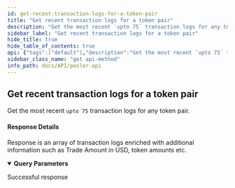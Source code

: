 ```yaml
---
id: get-recent-transaction-logs-for-a-token-pair
title: "Get recent transaction logs for a token pair"
description: "Get the most recent `upto 75` transaction logs for any token pair."
sidebar_label: "Get recent transaction logs for a token pair"
hide_title: true
hide_table_of_contents: true
api: {"tags":["default"],"description":"Get the most recent `upto 75` transaction logs for any token pair.\n\n#### Response Details\n\nResponse is an array of transaction logs enriched with additional information such as Trade Amount in USD, token amounts etc.","parameters":[{"name":"pair_contract","in":"query","schema":{"type":"string"},"example":"{{pair_contract_address}}"}],"security":[{"api_key":[]}],"responses":{"200":{"description":"Successful response"}},"method":"get","path":"/v2-pairs-recent-logs","servers":[{"url":"https://uniswapv2-ethindia.powerloom.io/api/","description":"Uniswap V2"},{"url":"https://quickswap-ethindia.powerloom.io/api/","description":"Quickswap"},{"url":"https://sushiswap-ethindia.powerloom.io/api/","description":"Sushiswap"}],"securitySchemes":{"api_key":{"type":"apiKey","name":"X-API-Key","in":"header"}},"info":{"title":"Pooler API","version":"1.0.0"},"postman":{"name":"Get recent transaction logs for a token pair","description":{"content":"Get the most recent `upto 75` transaction logs for any token pair.\n\n#### Response Details\n\nResponse is an array of transaction logs enriched with additional information such as Trade Amount in USD, token amounts etc.","type":"text/plain"},"url":{"path":["v2-pairs-recent-logs"],"host":["{{baseUrl}}"],"query":[{"disabled":false,"key":"pair_contract","value":""}],"variable":[]},"method":"GET","auth":{"type":"apikey","apikey":[{"type":"any","value":"X-API-Key","key":"key"},{"type":"any","value":"<API Key>","key":"value"},{"type":"any","value":"header","key":"in"}]}}}
sidebar_class_name: "get api-method"
info_path: docs/API/pooler-api
---
```



## Get recent transaction logs for a token pair



Get the most recent `upto 75` transaction logs for any token pair.

#### Response Details

Response is an array of transaction logs enriched with additional information such as Trade Amount in USD, token amounts etc.

<details style={{"marginBottom":"1rem"}} data-collapsed={false} open={true}><summary style={{}}><strong>Query Parameters</strong></summary><div><ul><ParamsItem className={"paramsItem"} param={{"name":"pair_contract","in":"query","schema":{"type":"string"},"example":"{{pair_contract_address}}"}}></ParamsItem></ul></div></details><div><ApiTabs><TabItem label={"200"} value={"200"}><div>

Successful response

</div><div></div></TabItem></ApiTabs></div>
      